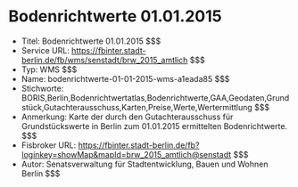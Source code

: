 # Bodenrichtwerte 01.01.2015
- Titel: Bodenrichtwerte 01.01.2015 $$$
- Service URL: https://fbinter.stadt-berlin.de/fb/wms/senstadt/brw_2015_amtlich $$$
- Typ: WMS $$$
- Name: bodenrichtwerte-01-01-2015-wms-a1eada85 $$$
- Stichworte: BORIS,Berlin,Bodenrichtwertatlas,Bodenrichtwerte,GAA,Geodaten,Grundstück,Gutachterausschuss,Karten,Preise,Werte,Wertermittlung $$$
- Anmerkung: Karte der durch den Gutachterausschuss für Grundstückswerte in Berlin zum 01.01.2015 ermittelten Bodenrichtwerte. $$$
- Fisbroker URL: https://fbinter.stadt-berlin.de/fb?loginkey=showMap&mapId=brw_2015_amtlich@senstadt $$$
- Autor: Senatsverwaltung für Stadtentwicklung, Bauen und Wohnen Berlin $$$
